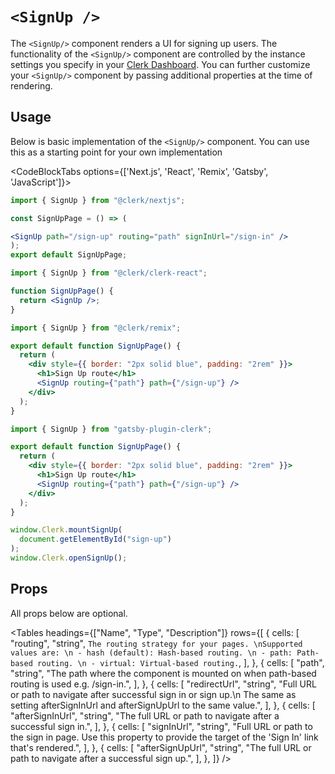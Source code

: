 
# `<SignUp />`

<Images
  width={496}
  height={780}
  src="/images/ui-components/component-sign_up.svg"
  alt="Sign up component example"
/>

The `<SignUp/>` component renders a UI for signing up users. The functionality of the `<SignUp/>` component are controlled by the instance settings you specify in your [Clerk Dashboard](https://dashboard.clerk.dev). You can further customize your `<SignUp/>` component by passing additional properties at the time of rendering.

## Usage

Below is basic implementation of the `<SignUp/>` component. You can use this as a starting point for your own implementation

<CodeBlockTabs options={['Next.js', 'React', 'Remix', 'Gatsby', 'JavaScript']}>

```jsx copy filename="/pages/sign-up/[[...index]].[jsx/tsx]"
import { SignUp } from "@clerk/nextjs";

const SignUpPage = () => (

<SignUp path="/sign-up" routing="path" signInUrl="/sign-in" />
);
export default SignUpPage;
```

```jsx copy filename="sign-up.jsx"
import { SignUp } from "@clerk/clerk-react";

function SignUpPage() {
  return <SignUp />;
}
```

```jsx copy filename="app/routes/sign-up/$.tsx"
import { SignUp } from "@clerk/remix";

export default function SignUpPage() {
  return (
    <div style={{ border: "2px solid blue", padding: "2rem" }}>
      <h1>Sign Up route</h1>
      <SignUp routing={"path"} path={"/sign-up"} />
    </div>
  );
}
```

```jsx copy filename="/pages/sign-up.js"
import { SignUp } from "gatsby-plugin-clerk";

export default function SignUpPage() {
  return (
    <div style={{ border: "2px solid blue", padding: "2rem" }}>
      <h1>Sign Up route</h1>
      <SignUp routing={"path"} path={"/sign-up"} />
    </div>
  );
}
```

```js copy filename="sign-up.js"
window.Clerk.mountSignUp(
  document.getElementById("sign-up")
);
window.Clerk.openSignUp();
```
</CodeBlockTabs>

## Props

All props below are optional.

<Tables
  headings={["Name", "Type", "Description"]}
  rows={[
    {
      cells: [
        "routing",
        "string",
        `The routing strategy for your pages. \nSupported values are: \n - hash (default): Hash-based routing. \n - path: Path-based routing. \n - virtual: Virtual-based routing.`,
      ],
    },
    {
      cells: [
        "path",
        "string",
        "The path where the component is mounted on when path-based routing is used e.g. /sign-in.",
      ],
    },
    {
      cells: [
        "redirectUrl",
        "string",
        "Full URL or path to navigate after successful sign in or sign up.\n The same as setting afterSignInUrl and afterSignUpUrl to the same value.",
      ],
    },
    {
      cells: [
        "afterSignInUrl",
        "string",
        "The full URL or path to navigate after a successful sign in.",
      ],
    },
    {
      cells: [
        "signInUrl",
        "string",
        "Full URL or path to the sign in page. Use this property to provide the target of the 'Sign In' link that's rendered.",
      ],
    },
    {
      cells: [
        "afterSignUpUrl",
        "string",
        "The full URL or path to navigate after a successful sign up.",
      ],
    },
  ]}
/>
